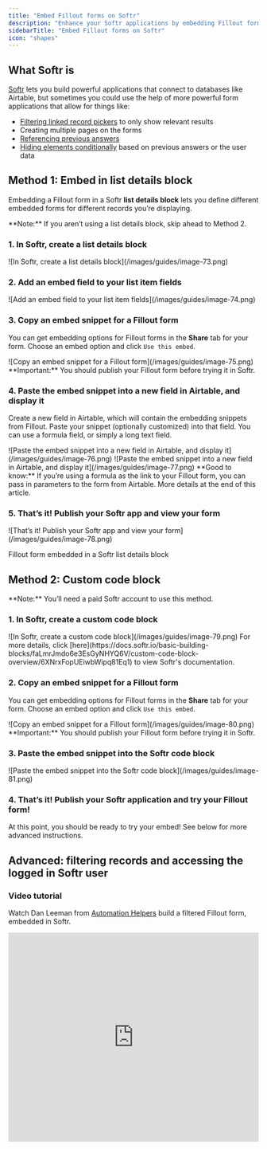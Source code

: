 ```yaml
---
title: "Embed Fillout forms on Softr"
description: "Enhance your Softr applications by embedding Fillout forms connected to Airtable, that can update or create records, and access logged in users"
sidebarTitle: "Embed Fillout forms on Softr"
icon: "shapes"
---
```


## What Softr is

[Softr](https://www.softr.io/) lets you build powerful applications that connect to databases like Airtable, but sometimes you could use the help of more powerful form applications that allow for things like:

- [Filtering linked record pickers](/select-linked-airtable-records) to only show relevant results
- Creating multiple pages on the forms
- [Referencing previous answers](/answer-piping)
- [Hiding elements conditionally](/conditional-hiding) based on previous answers or the user data

## Method 1: Embed in list details block

Embedding a Fillout form in a Softr **list details block** lets you define different embedded forms for different records you’re displaying.

<Note>
  **Note:** If you aren’t using a list details block, skip ahead to Method 2.
</Note>

### 1. In Softr, create a list details block

<Frame style={{ width: '288px' , height: '362px' }}>
  ![In Softr, create a list details block](/images/guides/image-73.png)
</Frame>

### 2. Add an embed field to your list item fields
<Frame style={{ width: '336px' , height: '414px' }}>
  ![Add an embed field to your list item fields](/images/guides/image-74.png)
</Frame>

### 3. Copy an embed snippet for a Fillout form
You can get embedding options for Fillout forms in the **Share** tab for your form. Choose an embed option and click `Use this embed`.

<Frame>
  ![Copy an embed snippet for a Fillout form](/images/guides/image-75.png)
</Frame>
<Check>
  **Important:** You should publish your Fillout form before trying it in Softr.
</Check>

### 4. Paste the embed snippet into a new field in Airtable, and display it

Create a new field in Airtable, which will contain the embedding snippets from Fillout. Paste your snippet (optionally customized) into that field. You can use a formula field, or simply a long text field.

<CardGroup>
<Frame>
  ![Paste the embed snippet into a new field in Airtable, and display it](/images/guides/image-76.png)
</Frame>

<Frame>
  ![Paste the embed snippet into a new field in Airtable, and display it](/images/guides/image-77.png)
</Frame>
</CardGroup>
<Check>
  **Good to know:** If you’re using a formula as the link to your Fillout form, you can pass in parameters to the form from Airtable. More details at the end of this article.
</Check>

### 5. That’s it! Publish your Softr app and view your form

<Frame style={{ width: '576px' , height: '318px' }}>
  ![That’s it! Publish your Softr app and view your form](/images/guides/image-78.png)
</Frame>

Fillout form embedded in a Softr list details block

## Method 2: Custom code block

<Note>
  **Note:** You’ll need a paid Softr account to use this method.
</Note>

### 1. In Softr, create a custom code block

<Frame style={{ width: '384px' , height: '443px' }}>
  ![In Softr, create a custom code block](/images/guides/image-79.png)
</Frame>
  For more details, click [here](https://docs.softr.io/basic-building-blocks/faLmrJmdo6e3EsGyNHYQ6V/custom-code-block-overview/6XNrxFopUEiwbWipq81Eq1) to view Softr's documentation.

### 2. Copy an embed snippet for a Fillout form

  You can get embedding options for Fillout forms in the **Share** tab for your form. Choose an embed option and click `Use this embed`.

<Frame>
  ![Copy an embed snippet for a Fillout form](/images/guides/image-80.png)
</Frame>

  <Check>
  **Important:** You should publish your Fillout form before trying it in Softr.
  </Check>

### 3. Paste the embed snippet into the Softr code block

<Frame style={{ width: '384px' , height: '472px' }}>
  ![Paste the embed snippet into the Softr code block](/images/guides/image-81.png)
</Frame>

### 4. That’s it! Publish your Softr application and try your Fillout form!

At this point, you should be ready to try your embed! See below for more advanced instructions.

## Advanced: filtering records and accessing the logged in Softr user

### Video tutorial

Watch Dan Leeman from [Automation Helpers](https://www.automationhelpers.com/templates/build-filtered-forms-with-softr-and-fillout) build a filtered Fillout form, embedded in Softr.

<Frame>
  <iframe width="100%" height="420" src="https://www.youtube.com/embed/8iNqptGxO4U" title="Build Filtered Forms with Softr and Fillout" frameborder="0" allow="accelerometer; autoplay; clipboard-write; encrypted-media; gyroscope; picture-in-picture; web-share" referrerpolicy="strict-origin-when-cross-origin" allowfullscreen />
</Frame>

## Update forms

You can embed complex forms like forms to [update an existing user’s profile](/airtable-update-form) based on the current logged in user. For example, a form that opens in a pop-up, to allow a logged in student to update their courses.

<Frame style={{ width: '600px' , height: '365px' }}>
  ![Update forms](/images/guides/image-82.webp)
</Frame>

The styling of your embed can be adjusted to match your brand in Softr.

## How to access the logged in Softr user in Fillout forms

### For custom code blocks

You can use the following code snippet:

```js
<!-- PASTE YOUR EMBED CODE HERE -->

<script>
    document.querySelectorAll("[data-fillout-id]:not([data-fillout-id=\"\"])").forEach((target) => {
    	if(window.logged_in_user && window.logged_in_user.softr_user_email) {
    		target.setAttribute("data-email", window.logged_in_user.softr_user_email);
    		target.setAttribute("data-name", window.logged_in_user.softr_user_full_name);
    		target.setAttribute("data-id", window.logged_in_user.airtable_record_id);
    	}
    });
</script>
<script src="https://server.fillout.com/embed/v1/"></script>
```

Right below the line to `Paste your embed code here`, you can paste in the embed code you copied from **Fillout**’s **Share** page for your form. That’s it\!

<Check>
  **Important:** Make sure to remove the first  line in the code block, when pasting in your embed snippet (we’ve moved it over to later in the snippet, above).
</Check>

You may also prefer using a simple custom embedding method as opposed to our built-in embedding snippets. Here’s an example snippet for passing in the email, full name, and record ID of the user that is logged in, using a custom **iframe** embedding method (if you need more customization):

```js
<div id="fillout_embed_div"></div>
<script>
	let filloutUrl = 'https://forms.fillout.com/t/XXXXX?';

	if(window['logged_in_user'] && window['logged_in_user']['softr_user_email']) {
		filloutUrl = filloutUrl + 'email=' + window['logged_in_user']['softr_user_email'];
		filloutUrl = filloutUrl + '&name=' + window['logged_in_user']['softr_user_full_name'];
		filloutUrl = filloutUrl + '&id=' + window['logged_in_user']['airtable_record_id'];
	}

  var targetDiv = document.getElementById('fillout_embed_div');
  var iframe = document.createElement('iframe');

  iframe.setAttribute('src', filloutUrl);
  iframe.setAttribute('width', '100%');
  iframe.setAttribute('height', '900px');
  iframe.setAttribute('frameborder', '0');
  iframe.setAttribute('marginheight', '0');
  iframe.setAttribute('marginwidth', '0');
  iframe.setAttribute('title', 'Fillout form');
  iframe.setAttribute('allowfullscreen', 'true');

  targetDiv.appendChild(iframe);
</script>
```

In this snippet, replace the **XXXXX** with the unique ending of your form URL that you can find in the **Share** tab of your form.

### For list details blocks

As mentioned above, if you used a `formula` field to insert your embedding snippet, you can pass in information into the embed as described [here](/embedded-url-parameters).

<Frame style={{ width: '336px' , height: '394px' }}>
  ![For list details blocks](/images/guides/image-83.png)
</Frame>

Remember to wrap the values you’re passing into the embedding snippet in quotation marks.

### Accessing the URL parameters/hidden fields in Fillout

You can access the **email**, **name**, and **ID URL parameters** much like any other URL parameters in **Fillout** if using the above methods to pass those in from Softr. Click [here](/url-parameters) for more information about URL parameters in Fillout forms.

<Note>
  **Note:** Your URL parameters aren’t required to be called **email**, **name**, nor **ID**. You can rename these in Fillout when registered, but the snippets above will need to adjusted to replace the names with your desired names.
</Note>

**Fillout** forms also automatically inherit URL parameters from your Softr pages. If you have any page that has a **recordID** URL parameter, as long as you have that registered as a URL parameter in your Fillout form, it will automatically get passed in\!

## Related articles

<CardGroup cols={3}>
  <Card title="Select Airtable linked records in a dropdown" icon="square-caret-down" iconType="regular" color="#FFC738" href="/select-linked-airtable-records">
    Make a linked record picker in Fillout and filter records.
  </Card>
  <Card title="Use URL parameters in embeds" icon="brackets-curly" iconType="regular" color="#FFC738" href="/embedded-url-parameters">
    Pass URL parameters to your embedded forms to track data.
  </Card>
  <Card title="Answer piping" icon="wand-magic-sparkles" iconType="regular" color="#FFC738" href="/answer-piping">
    Insert respondents' previous answers into form fields or text fields for a personalized experience.
  </Card>
</CardGroup>
